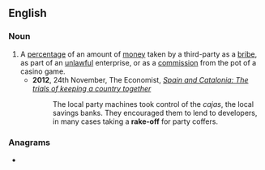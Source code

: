 {{also|rake off}}

==English==

===Noun===
{{en-noun}}
# A [[percentage]] of an amount of [[money]] taken by a third-party as a [[bribe]], as part of an [[unlawful]] enterprise, or as a [[commission]] from the pot of a casino game.
#* '''2012''', 24th November, The Economist, ''[http://www.economist.com/news/briefing/21567085-stabilising-spains-finances-without-tearing-its-social-fabric-apart-being-made-harder Spain and Catalonia: The trials of keeping a country together]''
#*: The local party machines took control of the ''cajas'', the local savings banks. They encouraged them to lend to developers, in many cases taking a '''rake-off''' for party coffers.

===Anagrams===
* {{l|en|for fake}}